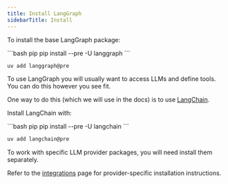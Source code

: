 ```yaml
---
title: Install LangGraph
sidebarTitle: Install
---
```



<AlphaCallout />

To install the base LangGraph package:

<CodeGroup>
```bash pip
pip install --pre -U langgraph
```

```bash uv
uv add langgraph@pre
```
</CodeGroup>




To use LangGraph you will usually want to access LLMs and define tools.
You can do this however you see fit.

One way to do this (which we will use in the docs) is to use [LangChain](/oss/python/langchain/overview).

Install LangChain with:

<CodeGroup>
```bash pip
pip install --pre -U langchain
```

```bash uv
uv add langchain@pre
```
</CodeGroup>




To work with specific LLM provider packages, you will need install them separately.

Refer to the [integrations](/oss/python/integrations/providers) page for provider-specific installation instructions.
